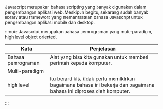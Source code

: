 Javascript merupakan bahasa scripting yang banyak digunakan dalam pengembangan aplikasi web. Meskipun begitu, sekarang sudah banyak library atau framework yang memanfaatkan bahasa Javascript untuk pengembangan aplikasi mobile dan desktop.

:::note
Javascript merupakan bahasa pemrograman yang multi-paradigm, high level object oriented.

| Kata               | Penjelasan                                                                                                            |
| ------------------ | --------------------------------------------------------------------------------------------------------------------- |
| Bahasa pemrograman | Alat yang bisa kita gunakan untuk memberi perintah kepada komputer.                                                   |
| Multi-paradigm     |                                                                                                                       |
| high level         | itu berarti kita tidak perlu memikirkan bagaimana bahasa ini bekerja dan bagaimana bahasa ini diproses oleh komputer. |

:::
